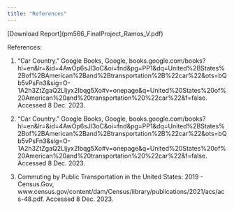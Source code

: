 ```yaml
---
title: "References"
---
```


\[Download Report\](pm566_FinalProject_Ramos_V.pdf) 

References:

1.  "Car Country." Google Books, Google, books.google.com/books?hl=en&lr=&id=4AwOp6sJl3oC&oi=fnd&pg=PP1&dq=United%2BStates%2Bof%2BAmerican%2Band%2Btransportation%2B%22car%22&ots=bQb5vPsFn3&sig=O-1A2h3ZtZgaQ2Lljyx2Ibqg5Xo#v=onepage&q=United%20States%20of%20American%20and%20transportation%20%22car%22&f=false. Accessed 8 Dec. 2023. 

2.  "Car Country." Google Books, Google, books.google.com/books?hl=en&lr=&id=4AwOp6sJl3oC&oi=fnd&pg=PP1&dq=United%2BStates%2Bof%2BAmerican%2Band%2Btransportation%2B%22car%22&ots=bQb5vPsFn3&sig=O-1A2h3ZtZgaQ2Lljyx2Ibqg5Xo#v=onepage&q=United%20States%20of%20American%20and%20transportation%20%22car%22&f=false. Accessed 8 Dec. 2023. 

3.  Commuting by Public Transportation in the United States: 2019 - Census.Gov, www.census.gov/content/dam/Census/library/publications/2021/acs/acs-48.pdf. Accessed 8 Dec. 2023.
